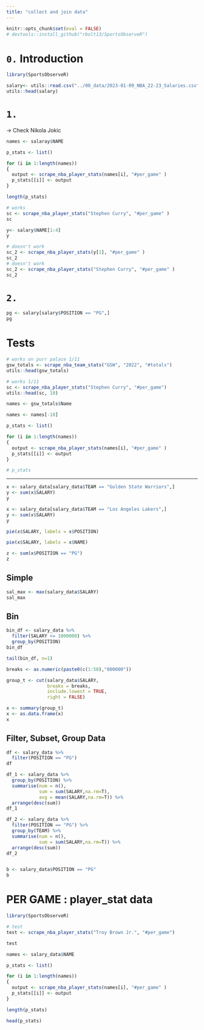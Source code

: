 ```yaml
---
title: "collect and join data"
---
```


```r
knitr::opts_chunk$set(eval = FALSE)
# devtools::install_github("rbolt13/SportsObserveR")
```

# `0.` Introduction

```r
library(SportsObserveR)
```

```r
salary<- utils::read.csv("../00_data/2023-01-09_NBA_22-23_Salaries.csv")
utils::head(salary)
```

# `1.` 

-> Check Nikola Jokic

```r
names <- salaray$NAME

p_stats <- list()

for (i in 1:length(names))
{
  output <- scrape_nba_player_stats(names[i], "#per_game" )
  p_stats[[i]] <- output
}
```

```r
length(p_stats)
```


```r
# works
sc <- scrape_nba_player_stats("Stephen Curry", "#per_game" )
sc
```

```r
y<- salary$NAME[1:4]
y
```

```r
# doesn't work 
sc_2 <- scrape_nba_player_stats(y[1], "#per_game" )
sc_2
# doesn't work 
sc_2 <- scrape_nba_player_stats("Stephen Curry", "#per_game" )
sc_2
```


# `2.`

```r
pg <- salary[salary$POSITION == "PG",]
pg
```

#  Tests

```r
# works on purr palace 1/11
gsw_totals <- scrape_nba_team_stats("GSW", "2022", "#totals")
utils::head(gsw_totals)
```

```r
# works 1/11
sc <- scrape_nba_player_stats("Stephen Curry", "#per_game")
utils::head(sc, 10)
```

```r
names <- gsw_totals$Name

names <- names[-18]

p_stats <- list()

for (i in 1:length(names))
{
  output <- scrape_nba_player_stats(names[i], "#per_game" )
  p_stats[[i]] <- output
}
```

```r
# p_stats
```

---



```r
x <- salary_data[salary_data$TEAM == "Golden State Warriors",]
y <- sum(x$SALARY)
y
```


```r
x <- salary_data[salary_data$TEAM == "Los Angeles Lakers",]
y <- sum(x$SALARY)
y
```

```r
pie(x$SALARY, labels = x$POSITION)
```


```r
pie(x$SALARY, labels = x$NAME)
```


```r
z <- sum(x$POSITION == "PG")
z
```

## Simple

```r
sal_max <- max(salary_data$SALARY)
sal_max
```

## Bin 

```r
bin_df <- salary_data %>%
  filter(SALARY <= 1000000) %>%
  group_by(POSITION) 
bin_df

tail(bin_df, n=1)
```

```r
breaks <- as.numeric(paste0(c(1:50),"000000"))

group_t <- cut(salary_data$SALARY,
               breaks = breaks,
               include.lowest = TRUE,
               right = FALSE)

x <- summary(group_t)
x <- as.data.frame(x)
x
```



## Filter, Subset, Group Data


```r
df <- salary_data %>%
  filter(POSITION == "PG") 
df
```


```r
df_1 <- salary_data %>%
  group_by(POSITION) %>%
  summarise(num = n(),
            sum = sum(SALARY,na.rm=T),
            avg = mean(SALARY,na.rm=T)) %>%
  arrange(desc(sum))
df_1
```


```r
df_2 <- salary_data %>%
  filter(POSITION == "PG") %>%
  group_by(TEAM) %>%
  summarise(num = n(),
            sum = sum(SALARY,na.rm=T)) %>%
  arrange(desc(sum))
df_2
```

```r

```





```r
b <- salary_data$POSITION == "PG"
b
```


# PER GAME : player_stat data

```r
library(SportsObserveR)
```


```r
# test
test <- scrape_nba_player_stats("Troy Brown Jr.", "#per_game")

test
```


```r
names <- salary_data$NAME

p_stats <- list()

for (i in 1:length(names))
{
  output <- scrape_nba_player_stats(names[i], "#per_game" )
  p_stats[[i]] <- output
}
```

```r
length(p_stats)
```


```r
head(p_stats)
```












